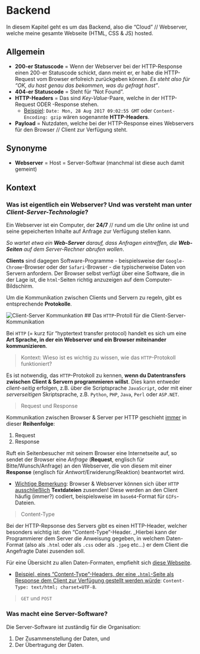 # Backend

In diesem Kapitel geht es um das Backend, also die "Cloud" // Webserver, welche meine gesamte Webseite (HTML, CSS & JS) hosted.

## Allgemein

- **200-er Statuscode** = Wenn der Webserver bei der HTTP-Response einen 200-er Statuscode schickt, dann meint er, er habe die HTTP-Request vom Browser erfolreich zurückgeben können. _Es steht also für "OK, du hast genau das bekommen, was du gefragt hast"_.  
- **404-er Statuscode** = Steht für "Not Found". 
- **HTTP-Headers** = Das sind _Key-Value_-Paare, welche in der HTTP-Request ODER -Response stehen.
  - <u>Beispiel</u>: `Date: Mon, 28 Aug 2017 09:02:55 GMT` oder `Content-Encoding: gzip` wären sogenannte **HTTP-Headers**.
- **Payload** = Nutzdaten, welche bei der HTTP-Response eines Webservers für den Browser // Client zur Verfügung steht. 

## Synonyme

- **Webserver** = Host = Server-Softwar (manchmal ist diese auch damit gemeint)


## Kontext

### Was ist eigentlich ein Webserver? Und was versteht man unter _Client-Server-Technologie_?

Ein Webserver ist ein Computer, der **24/7** // rund um die Uhr online ist und seine gepeicherten Inhalte auf Anfrage zur Verfügung stellen kann.

_So wartet etwa ein **Web-Server** darauf, dass Anfragen eintreffen, die **Web-Seiten** auf dem Server-Rechner abrufen wollen_.

**Clients** sind dagegen Software-Programme - beispielsweise der `Google-Chrome`-Browser oder der `Safari`-Browser - die typischerweise Daten von Servern anfordern. Der Browser selbst verfügt über eine Software, die in der Lage ist, die `html`-Seiten richtig anzuzeigen auf dem Computer-Bildschirm.

Um die Kommunikation zwischen Clients und Servern zu regeln, gibt es entsprechende **Protokolle**.

![Client-Server Kommunkation](./bilder/backend/client-server-kommunikation.png)
## Das `HTTP`-Protoll für die Client-Server-Kommunikation

Bei `HTTP` (= kurz für "hyptertext transfer protocol) handelt es sich um eine **Art Sprache, in der ein Webserver und ein Browser miteinander kommunizieren**.

> Kontext: Wieso ist es wichtig zu wissen, wie das `HTTP`-Protokoll funktioniert?

Es ist notwendig, das `HTTP`-Protokoll zu kennen, **wenn du Datentransfers zwischen Client & Servern programmieren willst**. Dies kann entweder _client-seitig_ erfolgen, z.B. über die Scriptsprache `JavaScript`, oder mit einer _serverseitigen_ Skriptsprache, z.B. `Python`, `PHP`, `Java`, `Perl` oder `ASP.NET`. 

> Request und Response

Kommunikation zwischen Browser & Server per HTTP geschieht <u>immer</u> in dieser **Reihenfolge**:

1) Request
2) Response

Ruft ein Seitenbesucher mit seinem Browser eine Internetseite auf, so sendet der Browser eine _Anfrage_ (**Request**, englisch für Bitte/Wunsch/Anfrage) an den Webserver, die von diesem mit einer **Response** (englisch für _Antwort_/Erwiderung/Reaktion) beantwortet wird.

- <u>Wichtige Bemerkung</u>: Browser & Webserver können sich über `HTTP` <u>ausschließlich</u> **Textdateien** zusenden! Diese werden an den Client häufig (immer?) codiert, beispielsweise im `base64`-Format für `GIFs`-Dateien.

> Content-Type

Bei der HTTP-Repsonse des Servers gibt es einen HTTP-Header, welcher besonders wichtig ist: den "Content-Type"-Header. _Hierbei kann der Programmierer dem Server die Anweisung gegeben, in welchem Daten-Format (also als `.html` oder als `.css` oder als `.jpeg` etc...) er dem Client die Angefragte Datei zusenden soll.

Für eine Übersicht zu allen Daten-Formaten, empfiehlt sich [diese Webseite](https://wiki.selfhtml.org/wiki/MIME-Type).

- <u>Beispiel, eines "Content-Type"-Headers, der eine `.html`-Seite als Response dem Client zur Verfügung gestellt werden würde</u>: `Content-Type: text/html; charset=UTF-8`.

> `GET` und `POST`




### Was macht eine Server-Software?

Die Server-Software ist zuständig für die Organisation: 

1) Der Zusammenstellung der Daten, und 
2) Der Übertragung der Daten.


